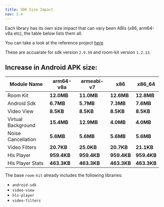 ```yaml
---
title: SDK Size Impact
nav: 3.4
---
```

Each library has its own size impact that can vary been ABIs (x86, arm64-v8a etc), the table below lists them all.

You can take a look at the reference project [here](https://github.com/100mslive/Android-Size-Reference-App/)

These are accuarate for sdk version `2.9.59` and room-kit version `1.2.13`.

## Increase in Android APK size:

|  Module Name     	|  arm64-v8a   |	armeabi-v7	|	x86		| x86_64
| -------------------|--------------|----------------|-----------|-------|
| Room Kit 	| **12.0MB**	|	**11.0MB**  	|	**12.6MB**	| 	**12.8MB** 	|
| Android Sdk 	| **6.7MB**	|	**5.7MB**  	|	**7.3MB**	| 	**7.6MB** 	|
| Video View 	| **8.5KB**	|	**8.5KB**  	|	**8.5KB**	| 	**8.5KB** 	|
| Virtual Background 	| **15.4MB**	|	**12.9MB**  	|	**4.0MB**	| 	**4.0MB** 	|
| Noise Cancellation 	| **5.6MB**	|	**5.6MB**  	|	**5.6MB**	| 	**5.6MB** 	|
| Video Filters 	| **20.7KB**	|	**25.0KB**  	|	**20.7KB**	| 	**21.1KB** 	|
| Hls Player 	| **959.4KB**	|	**959.4KB**  	|	**959.4KB**	| 	**959.4KB** 	|
| Hls Player Stats 	| **463.3KB**	|	**463.3KB**  	|	**463.3KB**	| 	**463.3KB** 	|


The base `room-kit` already includes the following libraries:

- `android-sdk`
- `video-view`
- `hls-player`
- `video-filters`

